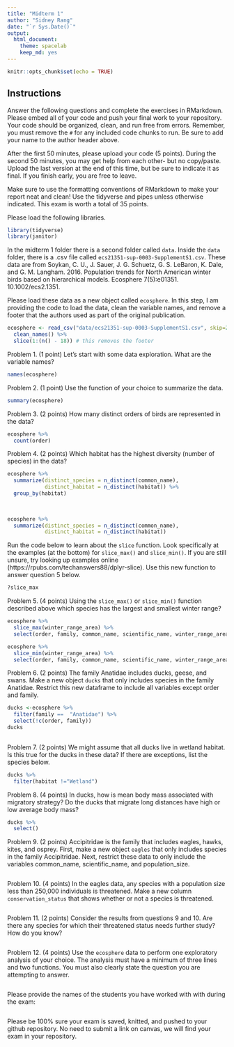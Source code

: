 ```yaml
---
title: "Midterm 1"
author: "Sidney Rang"
date: "`r Sys.Date()`"
output:
  html_document: 
    theme: spacelab
    keep_md: yes
---
```


```r
knitr::opts_chunk$set(echo = TRUE)
```

## Instructions
Answer the following questions and complete the exercises in RMarkdown. Please embed all of your code and push your final work to your repository. Your code should be organized, clean, and run free from errors. Remember, you must remove the `#` for any included code chunks to run. Be sure to add your name to the author header above.  

After the first 50 minutes, please upload your code (5 points). During the second 50 minutes, you may get help from each other- but no copy/paste. Upload the last version at the end of this time, but be sure to indicate it as final. If you finish early, you are free to leave.

Make sure to use the formatting conventions of RMarkdown to make your report neat and clean! Use the tidyverse and pipes unless otherwise indicated. This exam is worth a total of 35 points. 

Please load the following libraries.
```r
library(tidyverse)
library(janitor)
```

In the midterm 1 folder there is a second folder called `data`. Inside the `data` folder, there is a .csv file called `ecs21351-sup-0003-SupplementS1.csv`. These data are from Soykan, C. U., J. Sauer, J. G. Schuetz, G. S. LeBaron, K. Dale, and G. M. Langham. 2016. Population trends for North American winter birds based on hierarchical models. Ecosphere 7(5):e01351. 10.1002/ecs2.1351.  

Please load these data as a new object called `ecosphere`. In this step, I am providing the code to load the data, clean the variable names, and remove a footer that the authors used as part of the original publication.
```r
ecosphere <- read_csv("data/ecs21351-sup-0003-SupplementS1.csv", skip=2) %>% 
  clean_names() %>%
  slice(1:(n() - 18)) # this removes the footer
```

Problem 1. (1 point) Let's start with some data exploration. What are the variable names?
```r
names(ecosphere)
```

Problem 2. (1 point) Use the function of your choice to summarize the data.
```r
summary(ecosphere)
```

Problem 3. (2 points) How many distinct orders of birds are represented in the data?
```r
ecosphere %>% 
  count(order)
```

Problem 4. (2 points) Which habitat has the highest diversity (number of species) in the data?
```r
ecosphere %>% 
  summarize(distinct_species = n_distinct(common_name),
            distinct_habitat = n_distinct(habitat)) %>% 
  group_by(habitat)
  
  
```

```r
ecosphere %>% 
  summarize(distinct_species = n_distinct(common_name),
            distinct_habitat = n_distinct(habitat))
```

Run the code below to learn about the `slice` function. Look specifically at the examples (at the bottom) for `slice_max()` and `slice_min()`. If you are still unsure, try looking up examples online (https://rpubs.com/techanswers88/dplyr-slice). Use this new function to answer question 5 below.
```r
?slice_max
```

Problem 5. (4 points) Using the `slice_max()` or `slice_min()` function described above which species has the largest and smallest winter range?
```r
ecosphere %>% 
  slice_max(winter_range_area) %>% 
  select(order, family, common_name, scientific_name, winter_range_area)
```

```r
ecosphere %>% 
  slice_min(winter_range_area) %>% 
  select(order, family, common_name, scientific_name, winter_range_area)
```

Problem 6. (2 points) The family Anatidae includes ducks, geese, and swans. Make a new object `ducks` that only includes species in the family Anatidae. Restrict this new dataframe to include all variables except order and family.
```r
ducks <-ecosphere %>% 
  filter(family == 	"Anatidae") %>% 
  select(!c(order, family))
ducks
  
```

Problem 7. (2 points) We might assume that all ducks live in wetland habitat. Is this true for the ducks in these data? If there are exceptions, list the species below.
```r
ducks %>% 
  filter(habitat !="Wetland")
```

Problem 8. (4 points) In ducks, how is mean body mass associated with migratory strategy? Do the ducks that migrate long distances have high or low average body mass?
```r
ducks %>% 
  select()
```

Problem 9. (2 points) Accipitridae is the family that includes eagles, hawks, kites, and osprey. First, make a new object `eagles` that only includes species in the family Accipitridae. Next, restrict these data to only include the variables common_name, scientific_name, and population_size.
```r

```

Problem 10. (4 points) In the eagles data, any species with a population size less than 250,000 individuals is threatened. Make a new column `conservation_status` that shows whether or not a species is threatened.
```r

```

Problem 11. (2 points) Consider the results from questions 9 and 10. Are there any species for which their threatened status needs further study? How do you know?
```r

```

Problem 12. (4 points) Use the `ecosphere` data to perform one exploratory analysis of your choice. The analysis must have a minimum of three lines and two functions. You must also clearly state the question you are attempting to answer.
```r

```

Please provide the names of the students you have worked with with during the exam:
```r

```

Please be 100% sure your exam is saved, knitted, and pushed to your github repository. No need to submit a link on canvas, we will find your exam in your repository.